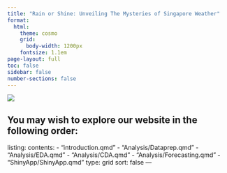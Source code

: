 ```yaml
---
title: "Rain or Shine: Unveiling The Mysteries of Singapore Weather"
format:
  html: 
    theme: cosmo
    grid: 
      body-width: 1200px
    fontsize: 1.1em
page-layout: full
toc: false 
sidebar: false 
number-sections: false
---
```


::: column-screen
![](images/coverpage-01.png)
:::

You may wish to explore our website in the following order: 
---
listing:
  contents:
  - "introduction.qmd"
  - "Analysis/Dataprep.qmd"
  - "Analysis/EDA.qmd"
  - "Analysis/CDA.qmd"
  - "Analysis/Forecasting.qmd"
  - "ShinyApp/ShinyApp.qmd"
  type: grid
  sort: false
---